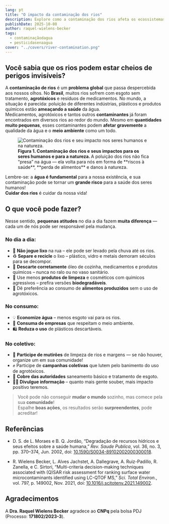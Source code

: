 ```yaml
---
lang: pt
title: "O impacto da contaminação dos rios"
description: Explore como a contaminação dos rios afeta os ecossistemas e a saúde humana, e conheça as estratégias para mitigar seus efeitos.
publishDate: 2025-10-08
author: raquel-wielens-becker
tags:
  - contaminaçãodagua
  - pesticidasenaagua
cover: "../covers/river-contamination.png"
---
```



## Você sabia que os rios podem estar cheios de **perigos invisíveis**?

A **contaminação de rios** é um **problema global** que passa despercebida aos nossos olhos. No **Brasil**, muitos rios sofrem com esgoto sem tratamento, **agrotóxicos** e resíduos de medicamentos. No mundo, a situação é parecida: poluição de diferentes indústrias, plásticos e produtos químicos estão **ameaçando a saúde** da água.  
Medicamentos, agrotóxicos e tantos outros **contaminantes** já foram encontrados em diversos rios ao redor do mundo. Mesmo em **quantidades muito pequenas**, esses contaminantes podem **afetar gravemente** a qualidade da água e o **meio ambiente** como um todo.

<figure>
  <Image
    src={figure_1}
    alt="Contaminação dos rios e seu impacto nos seres humanos e na natureza."
  />
  <figcaption>
    <strong>
      Figura 1. Contaminação dos rios e seus impactos para os seres humanos e
      para a natureza.
    </strong>
    A poluição dos rios não fica “presa” na água — ela volta para nós em forma de
    **riscos à saúde**, **perda de alimentos** e danos à natureza.
  </figcaption>
</figure>

Lembre-se: a **água é fundamental** para a nossa existência, e sua contaminação pode se tornar um **grande risco** para a saúde dos seres humanos!  
**Cuidar dos rios** é cuidar da nossa vida!

## O que você pode fazer?

Nesse sentido, **pequenas atitudes** no dia a dia fazem **muita diferença** — cada um de nós pode ser responsável pela mudança.

### No dia a dia:

- 🚯 **Não jogue lixo** na rua – ele pode ser levado pela chuva até os rios.
- ♻️ **Separe e recicle** o lixo – plástico, vidro e metais demoram séculos para se decompor.
- 🚽 **Descarte corretamente** óleo de cozinha, medicamentos e produtos químicos – nunca no ralo ou no vaso sanitário.
- 🧴 Use menos **produtos de limpeza** e cosméticos com químicos agressivos – prefira versões **biodegradáveis**.
- 🌱 Dê preferência ao consumo de **alimentos produzidos** sem o uso de agrotóxicos.

### No consumo:

- 💡 **Economize água** – menos esgoto vai para os rios.
- 🍃 **Consuma de empresas** que respeitam o meio ambiente.
- 🛍️ **Reduza o uso** de plásticos descartáveis.

### No coletivo:

- 🌳 **Participe de mutirões** de limpeza de rios e margens — se não houver, organize um em sua comunidade!
- ✊ Participe de **campanhas coletivas** que lutem pelo banimento do uso de agrotóxicos.
- 📢 **Cobre das autoridades** saneamento básico e tratamento de esgoto.
- 👩‍🏫 **Divulgue informação** – quanto mais gente souber, mais impacto positivo teremos.

> Você pode não conseguir **mudar o mundo** sozinho, mas comece pela sua **comunidade**!  
> Espalhe **boas ações**, os resultados serão **surpreendentes**, pode acreditar!

## Referências

- D. S. de L. Moraes e B. Q. Jordão, “Degradação de recursos hídricos e seus efeitos sobre a saúde humana,” _Rev. Saude Publica_, vol. 36, no. 3, pp. 370–374, Jun. 2002, doi: [10.1590/S0034-89102002000300018](https://doi.org/10.1590/S0034-89102002000300018).

- R. Wielens Becker, L. Alves Jachstet, A. Dallegrave, A. Ruiz-Padillo, R. Zanella, e C. Sirtori, “Multi-criteria decision-making techniques associated with (Q)SAR risk assessment for ranking surface water microcontaminants identified using LC-QTOF MS,” _Sci. Total Environ._, vol. 797, p. 149002, Nov. 2021, doi: [10.1016/j.scitotenv.2021.149002](https://doi.org/10.1016/j.scitotenv.2021.149002).

## Agradecimentos

A **Dra. Raquel Wielens Becker** agradece ao **CNPq** pela bolsa PDJ (Processo: **171802/2023-3**).
